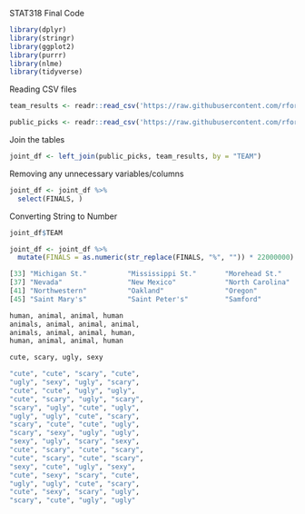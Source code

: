 STAT318 Final Code

```r
library(dplyr)
library(stringr)
library(ggplot2)
library(purrr)
library(nlme)
library(tidyverse)
```

Reading CSV files
```r
team_results <- readr::read_csv('https://raw.githubusercontent.com/rfordatascience/tidytuesday/master/data/2024/2024-03-26/team-results.csv')

public_picks <- readr::read_csv('https://raw.githubusercontent.com/rfordatascience/tidytuesday/master/data/2024/2024-03-26/public-picks.csv')
```

Join the tables
```r
joint_df <- left_join(public_picks, team_results, by = "TEAM")
```

Removing any unnecessary variables/columns
```r
joint_df <- joint_df %>%
  select(FINALS, )
```



Converting String to Number

```r

joint_df$TEAM

joint_df <- joint_df %>%
  mutate(FINALS = as.numeric(str_replace(FINALS, "%", "")) * 22000000)
```



```r
[33] "Michigan St."          "Mississippi St."       "Morehead St."          "Nebraska"             
[37] "Nevada"                "New Mexico"            "North Carolina"        "North Carolina St."   
[41] "Northwestern"          "Oakland"               "Oregon"                "Purdue"               
[45] "Saint Mary's"          "Saint Peter's"         "Samford"               "San Diego St."        

human, animal, animal, human
animals, animal, animal, animal,
animals, animal, animal, human, 
human, animal, animal, human

cute, scary, ugly, sexy

"cute", "cute", "scary", "cute",
"ugly", "sexy", "ugly", "scary",
"cute", "cute", "ugly", "ugly", 
"cute", "scary", "ugly", "scary", 
"scary", "ugly", "cute", "ugly", 
"ugly", "ugly", "cute", "scary",
"scary", "cute", "cute", "ugly", 
"scary", "sexy", "ugly", "ugly",
"sexy", "ugly", "scary", "sexy",
"cute", "scary", "cute", "scary",
"cute", "scary", "cute", "scary",
"sexy", "cute", "ugly", "sexy",
"cute", "sexy", "scary", "cute",
"ugly", "ugly", "cute", "scary",
"cute", "sexy", "scary", "ugly",
"scary", "cute", "ugly", "ugly"


```